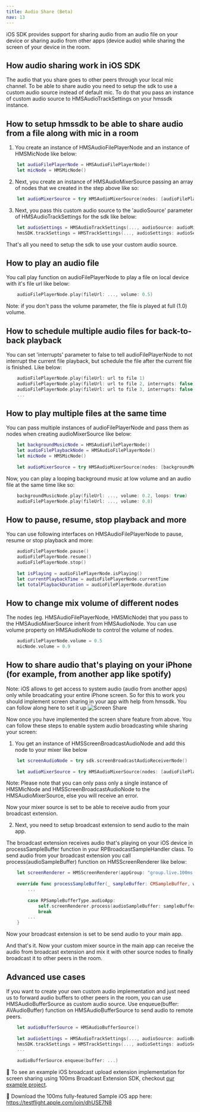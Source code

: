 ```yaml
---
title: Audio Share (Beta)
nav: 13
---
```


iOS SDK provides support for sharing audio from an audio file on your device or sharing audio from other apps (device audio) while sharing the screen of your device in the room.

## How audio sharing work in iOS SDK

The audio that you share goes to other peers through your local mic channel. To be able to share audio you need to setup the sdk to use a custom audio source instead of default mic. To do that you pass an instance of custom audio source to HMSAudioTrackSettings on your hmssdk instance.

## How to setup hmssdk to be able to share audio from a file along with mic in a room

1. You create an instance of HMSAudioFilePlayerNode and an instance of HMSMicNode like below:

```swift
    let audioFilePlayerNode = HMSAudioFilePlayerNode()
    let micNode = HMSMicNode()
  ```

2. Next, you create an instance of HMSAudioMixerSource passing an array of nodes that we created in the step above like so:

```swift
    let audioMixerSource = try HMSAudioMixerSource(nodes: [audioFilePlayerNode, micNode])
  ```
  
3. Next, you pass this custom audio source to the 'audioSource' parameter of HMSAudioTrackSettings for the sdk like below:

```swift
    let audioSettings = HMSAudioTrackSettings(..., audioSource: audioMixerSource)
    hmsSDK.trackSettings = HMSTrackSettings(..., audioSettings: audioSettings)
  ```

That's all you need to setup the sdk to use your custom audio source.

## How to play an audio file

You call play function on audioFilePlayerNode to play a file on local device with it's file url like below:

```swift
    audioFilePlayerNode.play(fileUrl: ..., volume: 0.5)
  ```
  
Note: if you don't pass the volume parameter, the file is played at full (1.0) volume.

## How to schedule multiple audio files for back-to-back playback

You can set 'interrupts' parameter to false to tell audioFilePlayerNode to not interrupt the current file playback, but schedule the file after the current file is finished. Like below:

```swift
    audioFilePlayerNode.play(fileUrl: url to file 1)
    audioFilePlayerNode.play(fileUrl: url to file 2, interrupts: false)
    audioFilePlayerNode.play(fileUrl: url to file 3, interrupts: false)
    ...
  ```

## How to play multiple files at the same time

You can pass multiple instances of audioFilePlayerNode and pass them as nodes when creating audioMixerSource like below:

```swift
    let backgroundMusicNode = HMSAudioFilePlayerNode()
    let audioFilePlaybackNode = HMSAudioFilePlayerNode()
    let micNode = HMSMicNode()
    
    let audioMixerSource = try HMSAudioMixerSource(nodes: [backgroundMusicNode, audioFilePlaybackNode, micNode])
  ```

Now, you can play a looping background music at low volume and an audio file at the same time like so:

```swift
    backgroundMusicNode.play(fileUrl: ..., volume: 0.2, loops: true)
    audioFilePlayerNode.play(fileUrl: ..., volume: 0.8)
  ```
  
## How to pause, resume, stop playback and more

You can use following interfaces on HMSAudioFilePlayerNode to pause, resume or stop playback and more:

```swift
    audioFilePlayerNode.pause()
    audioFilePlayerNode.resume()
    audioFilePlayerNode.stop()
    
    let isPlaying = audioFilePlayerNode.isPlaying()
    let currentPlaybackTime = audioFilePlayerNode.currentTime
    let totalPlaybackDuration = audioFilePlayerNode.duration
  ```
  
## How to change mix volume of different nodes

The nodes (eg. HMSAudioFilePlayerNode, HMSMicNode) that you pass to the HMSAudioMixerSource inherit from HMSAudioNode. You can use volume property on HMSAudioNode to control the volume of nodes.

```swift
    audioFilePlayerNode.volume = 0.5
    micNode.volume = 0.9
  ```
  
## How to share audio that's playing on your iPhone (for example, from another app like spotify)

Note: iOS allows to get access to system audio (audio from another apps) only while broadcating your entire iPhone screen. So for this to work you should implement screen sharing in your app with help from hmssdk. You can follow along here to set it up ![Screen Share](/docs/ios/v2/features/screen-share.mdx)

Now once you have implemented the screen share feature from above. You can follow these steps to enable system audio broadcasting while sharing your screen:

1. You get an instance of HMSScreenBroadcastAudioNode and add this node to your mixer like below

```swift
    let screenAudioNode = try sdk.screenBroadcastAudioReceiverNode()
    
    let audioMixerSource = try HMSAudioMixerSource(nodes: [audioFilePlaybackNode, micNode, screenAudioNode])
  ```
 
Note: Please note that you can only pass only a single instance of HMSMicNode and HMSScreenBroadcastAudioNode to the HMSAudioMixerSource, else you will receive an error.

Now your mixer source is set to be able to receive audio from your broadcast extension.

2. Next, you need to setup broadcast extension to send audio to the main app.

The broadcast extension receives audio that's playing on your iOS device in processSampleBuffer function in your RPBroadcastSampleHandler class. To send audio from your broadcast extension you call process(audioSampleBuffer) function on HMSScreenRenderer like below:

```swift
    let screenRenderer = HMSScreenRenderer(appGroup: "group.live.100ms.videoapp")
    
    override func processSampleBuffer(_ sampleBuffer: CMSampleBuffer, with sampleBufferType: RPSampleBufferType) {
        ...
        
        case RPSampleBufferType.audioApp:
            self.screenRenderer.process(audioSampleBuffer: sampleBuffer)
            break
        ...
    }
  ```
  
Now your broadcast extension is set to be send audio to your main app.

And that's it. Now your custom mixer source in the main app can receive the audio from broadcast extension and mix it with other source nodes to finally broadcast it to other peers in the room.

## Advanced use cases

If you want to create your own custom audio implementation and just need us to forward audio buffers to other peers in the room, you can use HMSAudioBufferSource as custom audio source. Use enqueue(buffer: AVAudioBuffer) function on HMSAudioBufferSource to send audio to remote peers.

```swift
    let audioBufferSource = HMSAudioBufferSource()
    
    let audioSettings = HMSAudioTrackSettings(..., audioSource: audioBufferSource)
    hmsSDK.trackSettings = HMSTrackSettings(..., audioSettings: audioSettings)
    ...
    
    audioBufferSource.enqueue(buffer: ...)
  ```

👀 To see an example iOS broadcast upload extension implementation for screen sharing using 100ms Broadcast Extension SDK, checkout [our example project](https://github.com/100mslive/100ms-ios-sdk/tree/main/Example).

📲 Download the 100ms fully-featured Sample iOS app here: https://testflight.apple.com/join/dhUSE7N8
